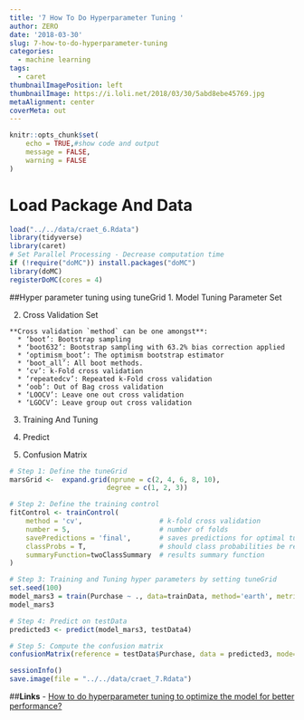 ```yaml
---
title: '7 How To Do Hyperparameter Tuning '
author: ZERO
date: '2018-03-30'
slug: 7-how-to-do-hyperparameter-tuning
categories:
  - machine learning
tags:
  - caret
thumbnailImagePosition: left
thumbnailImage: https://i.loli.net/2018/03/30/5abd8ebe45769.jpg
metaAlignment: center
coverMeta: out
---
```

```r
knitr::opts_chunk$set(
	echo = TRUE,#show code and output
	message = FALSE,
	warning = FALSE
)
```

# Load Package And Data
```r
load("../../data/craet_6.Rdata")
library(tidyverse)
library(caret)
# Set Parallel Processing - Decrease computation time
if (!require("doMC")) install.packages("doMC")
library(doMC)
registerDoMC(cores = 4)
```


##Hyper parameter tuning using tuneGrid
  1. Model Tuning Parameter Set
  
  2. Cross Validation Set
  
    **Cross validation `method` can be one amongst**:
      * ‘boot’: Bootstrap sampling
      * ‘boot632’: Bootstrap sampling with 63.2% bias correction applied
      * ‘optimism_boot’: The optimism bootstrap estimator
      * ‘boot_all’: All boot methods.
      * ‘cv’: k-Fold cross validation
      * ‘repeatedcv’: Repeated k-Fold cross validation
      * ‘oob’: Out of Bag cross validation
      * ‘LOOCV’: Leave one out cross validation
      * ‘LGOCV’: Leave group out cross validation

  3. Training And Tuning
  
  4. Predict
  
  5. Confusion Matrix
```r
# Step 1: Define the tuneGrid
marsGrid <-  expand.grid(nprune = c(2, 4, 6, 8, 10), 
                        degree = c(1, 2, 3))

# Step 2: Define the training control
fitControl <- trainControl(
    method = 'cv',                   # k-fold cross validation
    number = 5,                      # number of folds
    savePredictions = 'final',       # saves predictions for optimal tuning parameter
    classProbs = T,                  # should class probabilities be returned
    summaryFunction=twoClassSummary  # results summary function
) 

# Step 3: Training and Tuning hyper parameters by setting tuneGrid
set.seed(100)
model_mars3 = train(Purchase ~ ., data=trainData, method='earth', metric='ROC', tuneGrid = marsGrid, trControl = fitControl)
model_mars3

# Step 4: Predict on testData 
predicted3 <- predict(model_mars3, testData4)

# Step 5: Compute the confusion matrix
confusionMatrix(reference = testData$Purchase, data = predicted3, mode='everything', positive='MM')
```

```r
sessionInfo()
save.image(file = "../../data/craet_7.Rdata")
```

##**Links**
- [How to do hyperparameter tuning to optimize the model for better performance?](https://www.machinelearningplus.com/caret-package/#7howtodohyperparametertuningtooptimizethemodelforbetterperformance?)
